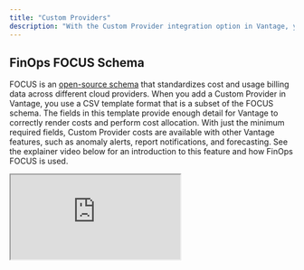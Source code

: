 ```yaml
---
title: "Custom Providers"
description: "With the Custom Provider integration option in Vantage, you can upload costs from providers that don’t expose billing APIs, aren’t [yet supported](/getting_started) by Vantage, or originate from custom systems. You can import costs by providing any CSV that adheres to the schema described below or through the [Vantage API](/connecting_custom_providers#api). If Vantage eventually provides support for one of your Custom Providers, you will be able to set up the official provider integration alongside your Custom Provider."
---
```


## FinOps FOCUS Schema

FOCUS is an [open-source schema](https://focus.finops.org/) that standardizes cost and usage billing data across different cloud providers. When you add a Custom Provider in Vantage, you use a CSV template format that is a subset of the FOCUS schema. The fields in this template provide enough detail for Vantage to correctly render costs and perform cost allocation. With just the minimum required fields, Custom Provider costs are available with other Vantage features, such as anomaly alerts, report notifications, and forecasting. See the explainer video below for an introduction to this feature and how FinOps FOCUS is used.

<Frame>
<iframe
    src="https://www.youtube.com/embed/bhSyaAG6_tU"
    className="w-full h-96"
/>
</Frame>

## Review CSV Format

<Tip>
**TIP**

Follow the steps below to create a CSV based on the FOCUS format. You can also use [focus.vantage.sh](https://focus.vantage.sh/), a free web-based tool that converts cost CSVs or PDF invoices from select Cloud, AI, and SaaS providers into CSVs in the FinOps FOCUS 1.1 format.
</Tip>

To create a Custom Provider in Vantage, create a CSV file for your data that uses the following format. Add your provider’s cost and usage data to the file. Note that there is a maximum of 10,000 rows and a file size of 2MB allowed. Each time that you upload additional cost data, you will need to create a separate CSV file for that new dataset.

```
ChargePeriodStart,ChargeCategory,BilledCost,ResourceId,ResourceType,RegionId,ServiceCategory,ServiceName,Tags
2021-01-01,Usage,1.23,resource-id-1,cost_sub_category-1,us-east-1,service-category-1,service-name-1,"{""tag1"":""value1"",""tag2"":""value2""}"
```

Only the following fields are required:

- `ChargeCategory`
- `ChargePeriodStart`
- `BilledCost`
- `ServiceName`

<Info>
**NOTE**

If you want to upload amortized costs, then `ChargePeriodEnd` is also required.
</Info>

### Data Format

The following table provides details for each field within the template, as well as their Vantage representation on reports.

| Column Name | Required | Vantage Representation | Data Type | FOCUS Column ID & Link | Examples |
| --- | --- | --- | --- | --- | --- |
| `BillingCurrency` | No | Billing currency costs are displayed in | A currency code, like `GBP`.      If you enter a currency code not available in Vantage, an error is displayed on validation. Check that currency conversion is also enabled. See the [Currency Conversion](/vantage_account#currency-conversion) documentation for details. | `[BillingCurrency](https://focus.finops.org/focus-columns/?prod_focus_columns%5Bquery%5D=currency#modal-column-14236)` | `JPY`, `AUD`, `USD` |
| `ChargeCategory` | Yes | **Charge Type** filter and grouping option | Valid values are case-sensitive and include:   - `Credit` - `Refund` - `Discount` - `Tax` - `Usage` | `[ChargeCategory](https://focus.finops.org/focus-columns/?prod_focus_columns%5Bquery%5D=charge%20category#modal-column-14378)` | `Usage` |
| `ChargePeriodStart` | Yes | Start date of cost period | Date in `YYYY-MM-DD` or ISO 8601 format | `[ChargePeriodStart](https://focus.finops.org/focus-columns/?prod_focus_columns%5Bquery%5D=charge%20period#modal-column-14370)` | `2024-08-25` |
| `ChargePeriodEnd` | Only for amortized costs | End date of cost period | Date in `YYYY-MM-DD` or ISO 8601 format | `[ChargePeriodEnd](https://focus.finops.org/focus-columns/?prod_focus_columns%5Bquery%5D=charge%20period#modal-column-14372)` | `2024-08-25` |
| `ConsumedQuantity` | No | Quantity associated with `ConsumedUnit` | Numeric | `[ConsumedQuantity](https://focus.finops.org/focus-columns/?prod_focus_columns%5Bquery%5D=consumed#modal-column-14488)` | `598` |
| `ConsumedUnit` | Only when ConsumedQuantity is provided | Unit of usage associated with `ConsumedQuantity` | Alphanumeric | `[ConsumedUnit](https://focus.finops.org/focus-columns/?prod_focus_columns%5Bquery%5D=consumed#modal-column-14491)` | `GB` |
| `BilledCost` | Yes | Cost that’s displayed | Positive or negative number values accepted; dollar signs and decimal values are also acceptable      All costs are considered to be in USD | `[BilledCost](https://focus.finops.org/focus-columns/?prod_focus_columns%5Bquery%5D=billed%20cost#modal-column-14212)` | `1245` or `-456` or `$1.23` or `-$1.23` |
| `RegionId` | No | **Region** filter and grouping option | Alphanumeric | `[RegionId](https://focus.finops.org/focus-columns/?prod_focus_columns%5Bquery%5D=region%20id#modal-column-14471)` | `us-east-1` |
| `ResourceId` | No | **Resource** filter and grouping option | Alphanumeric | `[ResourceId](https://focus.finops.org/focus-columns/?prod_focus_columns%5Bquery%5D=resource%20id#modal-column-14475)` | `task/3` or `123456` |
| `ResourceType` | No | **Subcategory** filter and grouping option | Alphanumeric | `[ResourceType](https://focus.finops.org/focus-columns/?prod_focus_columns%5Bquery%5D=resource%20type#modal-column-14479)` | `Large` |
| `ServiceCategory` | No | **Category** filter and grouping option | Alphanumeric | `[ServiceCategory](https://focus.finops.org/focus-columns/?prod_focus_columns%5Bquery%5D=service%20category#modal-column-14481)` | `Task` |
| `ServiceName` | Yes | **Service** filter and grouping option | Alphanumeric | `[ServiceName](https://focus.finops.org/focus-columns/?prod_focus_columns%5Bquery%5D=service%20name#modal-column-14268)` | `Compute` |
| `Tags` | No | **Tags** filter and grouping option | Valid JSON object; array of key/value pairs | `[Tags](https://focus.finops.org/focus-columns/?prod_focus_columns%5Bquery%5D=tags#modal-column-14387)` | `"{""env"":""production""}"` for one tag      `"{""env"":""prod"",""application"":""geo-location""}"` for multiple tags |

## Upload Custom Provider File

Custom Provider files can be uploaded at any time in the console. The above schema adds a timestamp based on the `ChargePeriodStart` column, so Vantage can place the data in the correct relationship to other costs under a Custom Provider.

<Info>
**NOTE**

Users must have Owner permissions to upload Custom Provider files. If you prefer to use the API rather than the Vantage console, see the [API](/connecting_custom_providers#api) section below.
</Info>

<Steps>
    <Step>
    Navigate to the [Integrations page](https://console.vantage.sh/settings/integrations) in Vantage.
    </Step>
    <Step>
    Select **Custom Provider**. (If you have already added a Custom Provider and are adding another one, ensure you are on the **Connect** tab.)
    </Step>
    <Step>
    Click **Select a File** and upload your formatted CSV file.
    </Step>
    <Step>
    Click **Upload Costs**.
      - If your CSV file contains any errors, the **Review** pop-up window is displayed and indicates where the error occurred. See the [Troubleshooting](/connecting_custom_providers#troubleshooting) section for details on specific errors.
    <Accordion title="Click to view example image">
        <Frame>
        ![Error screen for Custom Provider](https://assets.vantage.sh/docs/custom-providers/error-screen.png)
        </Frame>
    </Accordion>
      - For error-free files, a message is displayed that indicates your file is okay. Click **Review** to see the first 25 rows of uploaded data.
    <Accordion title="Click to view example image">
        <Frame>
        ![Error-free Custom Provider upload](https://assets.vantage.sh/docs/custom-providers/error-free-file.png)
        </Frame>
    </Accordion>
    <Tip>
    **TIP**

    You can click **Select a File** again if you accidentally uploaded the wrong file.
    </Tip>
    </Step>
    <Step>
    Enter a **Name** for your Custom Provider. This is the name that will be displayed in report filters. Optionally, enter a **Description**.
    </Step>
    <Step>
    Click **Create Custom Provider Integration**.
    </Step>
    <Step>
    The **Manage** integration screen is displayed. Initially, the message *Importing and Processing* will be displayed on this screen. You can click the **Import Costs** tab if you want to upload additional cost files.
    <Accordion title="Click to view example image">
        <Frame>
        ![File is processing to be uploaded](https://assets.vantage.sh/docs/custom-providers/processing.png)
        </Frame>
    </Accordion>
    </Step>
    <Step>
    Once your Custom Provider is processed, in the **Workspace Access** section of this screen, select which workspaces this integration is associated with. See the [Workspaces](/workspaces#manage-workspace-provider-integrations) documentation for more information.
    </Step>
</Steps>

Costs will be ingested and processed as soon as you add the integration. It usually takes less than 15 minutes to ingest Custom Provider costs. Once costs are processed, they will be available on your **All Resources** Cost Report. Vantage aggregates uploaded Custom Provider costs to a daily level.

### Troubleshoot Custom Provider Uploads

When you upload a file that contains errors, the **Review** window displayed and shows the rows where errors were identified. The first 25 rows are displayed. If you have an error in a row that’s not one of the first 25 rows, that row will be displayed at the top, along with all other errors. Some common errors are noted below.

| Issue | Description | Solution |
| --- | --- | --- |
| Improper CSV format | The file format is not a valid CSV or exceeds the 10,000-row limit or 2MB file size max. | Ensure the file is a properly formatted CSV, with no more than 10,000 rows or 2MB in size. |
| Missing required fields | One or more required fields (`ChargeCategory`, `ChargePeriodStart`, `BilledCost`, `ServiceName`) are missing or improperly formatted.      An error message noting which rows are missing required field values will be displayed in the **Review** window. | Verify that all required fields are present and correctly formatted. See the [CSV Format](/connecting_custom_providers#format) section for details. |
| Invalid values | The file contains invalid values, such as incorrect date formats, invalid numbers, tags that are not formatted as JSON or have missing quotes, or incorrect case-sensitive values for `ChargeCategory`.      An error message noting which rows contain invalid values will be displayed in the **Review** window. | Double-check the data in your CSV to ensure dates are in `YYYY-MM-DD` format, numbers are valid, and `ChargeCategory` values match the allowed case-sensitive options (e.g., `Usage`, `Credit`). See the [Data Format](/connecting_custom_providers#data-format) table for details. |
| Improper Vantage permissions | The user attempting the upload does not have the proper permissions. | Ensure you have Owner permissions to upload Custom Provider files. See the [Role-Based Access Control](/rbac) documentation for details. |
| Duplicate file names | You attempt to upload a new costs import file that has the same name as a previous costs upload file. An error message is displayed indicating you already have a file uploaded with the same name. The new file will overwrite the old file. | Ensure each CSV file that you upload is named something different (e.g., `cloudflare_costs_8_2024`, `cloudflare_costs_9_2024`). |

#### Steps to Resolve File Issues

<Steps>
    <Step>
    After you've identified the issues, reopen your CSV file, correct the errors, and save.
    </Step>
    <Step>
    On the Custom Provider upload screen, close the **Review** window, click **Select a File**, and upload the corrected version of your CSV file.
    </Step>
    <Step>
    After a successful upload, a confirmation message is displayed. You can click **Review** to verify the first 25 rows of your uploaded data to ensure accuracy.
    </Step>
    <Step>
    Follow steps 5–8 in the [Upload Custom Provider File](/connecting_custom_providers#upload) section to complete the upload process.
    </Step>
</Steps>

## View Custom Provider Costs in Vantage

Once you have uploaded Custom Provider costs, you can query these costs in other Vantage tools. Your Custom Provider will be included in the **Providers** list of filters on [Cost Reports](/cost_reports), [Segment Reports](/segments), and [Saved Filters](/saved_filters).

<Frame>
![Cost Report for custom provider](https://assets.vantage.sh/docs/custom-providers/cost-report.png)
</Frame>

If you did not provide any information for a particular filter (e.g., `RegionId`), then those filters will be displayed as empty.

<Frame>
![Cost Report for custom provider with no region filter](https://assets.vantage.sh/docs/custom-providers/blank-filter.png)
</Frame>

## Add Additional Imports

After the initial costs import, you can add additional cost imports.

<Warning>
**Important**

If you upload a file with the same name as an existing import, your new file will overwrite the original file. Ensure you have different names for each file upload (e.g., `cloudflare_costs_8_2024`, `cloudflare_costs_9_2024`).
</Warning>

<Steps>
    <Step>
    Navigate to the [**Integrations** page](https://console.vantage.sh/settings/custom_providers).
    </Step>
    <Step>
    Select your Custom Provider.
    <Accordion title="Click to view example image">
        <Frame>
        ![Manage screen for custom provider](https://assets.vantage.sh/docs/custom-providers/manage-screen.png)
        </Frame>
    </Accordion>
    </Step>
    <Step>
    Click the **Import Costs** tab. Import your new cost file. Review any errors and correct as needed. Once uploaded, your file will be displayed within the **Imports** section of the **Manage** tab.
    </Step>
</Steps>

## Delete Imported Files

If you want to delete an imported file, the costs will be removed from your Custom Provider.

<Steps>
    <Step>
    Navigate to the [**Integrations** page](https://console.vantage.sh/settings/custom_providers).
    </Step>
    <Step>
    Select your Custom Provider.
    </Step>
    <Step>
    In the **Imports** section of the **Manage** tab, you can view existing imports along with the date the file was imported and who imported the file. Click the trashcan icon next to an import to remove it. If you delete a CSV, the corresponding data will be deleted from the provider.
    <Accordion title="Click to view example image">
        <Frame>
        ![Import section for custom provider](https://assets.vantage.sh/docs/custom-providers/imports.png)
        </Frame>
    </Accordion>
    </Step>
</Steps>

    ## Use the API to Add a Custom Provider

<Tip>
**TIP**

To reference a Custom Provider in [VQL](/vql) queries, navigate to the [**Integrations** page](https://console.vantage.sh/settings/custom_providers). Use the displayed **Provider ID** (e.g., `custom_provider:accss_crdntl_123a45bfdaf38765`).
</Tip>

You can also use the API to create and upload costs for a Custom Provider.

<Steps>
    <Step>
    Send a `POST` request to the `/integrations/custom_provider` endpoint to create the Custom Provider.

    ```bash
    curl --request POST \
     --url https://api.vantage.sh/v2/integrations/custom_provider \
     --header 'accept: application/json' \
     --header 'authorization: Bearer AUTH_TOKEN' \
     --header 'content-type: application/json' \
     --data '
    {
      "name": "My Custom Provider",
      "description": "Costs for this provider"
    }
    '
    ```
    </Step>
    <Step>
    On a successful `200` response, a Custom Provider `token` is returned.

    ```json
    {
    "token": "<CUSTOM_PROVIDER_TOKEN>",
    "provider": "custom_costs",
    "account_identifier": "My Custom Provider from the API",
    "status": "connected",
    "workspace_tokens": [],
    "created_at": "2024-08-26T14:04:17Z"
    }
    ```
    </Step>
    <Step>
    Use the `token` to upload a CSV file via the `/integrations/{integration_token}/costs.csv` endpoint.

    ```bash
    curl --request POST \
      --url https://api.vantage.sh/v2/integrations/<CUSTOM_PROVIDER_TOKEN>/costs.csv \
      --header 'accept: application/json' \
      --header 'authorization: Bearer TOKEN' \
      --header 'content-type: multipart/form-data' \
      --form csv='@vendor_costs.csv'
    ```
    </Step>
    <Step>
    If there are any errors, the following `422` response is returned. Fix the errors in your CSV, and upload a new file.

    ```json
    {
      "errors": [
        "Row 1: ChargeCategory must be one of the following: Credit, Discount, Fee, Refund, Tax, or Usage",
        "Row 22: Tags must be a valid JSON object",
        "Row 27: BilledCost must be a valid number",
        "Row 31: ChargePeriodStart must be a valid date"
      ]
    }
    ```
    </Step>
</Steps>
